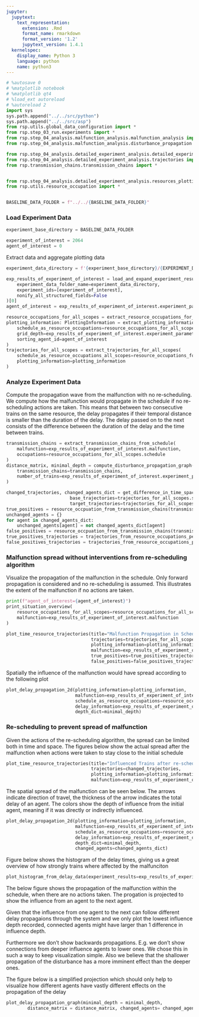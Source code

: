 ```yaml
---
jupyter:
  jupytext:
    text_representation:
      extension: .Rmd
      format_name: rmarkdown
      format_version: '1.2'
      jupytext_version: 1.4.1
  kernelspec:
    display_name: Python 3
    language: python
    name: python3
---
```


```python
# %autosave 0
# %matplotlib notebook
# %matplotlib qt4
# %load_ext autoreload
# %autoreload 2
import sys
sys.path.append("../../src/python")
sys.path.append("../../src/asp")
from rsp.utils.global_data_configuration import *
from rsp.step_03_run.experiments import *
from rsp.step_04_analysis.malfunction_analysis.malfunction_analysis import *
from rsp.step_04_analysis.malfunction_analysis.disturbance_propagation import *

from rsp.step_04_analysis.detailed_experiment_analysis.detailed_experiment_analysis import *
from rsp.step_04_analysis.detailed_experiment_analysis.trajectories import *
from rsp.transmission_chains.transmission_chains import *


from rsp.step_04_analysis.detailed_experiment_analysis.resources_plotting_information import *
from rsp.utils.resource_occupation import *


BASELINE_DATA_FOLDER = f"../../{BASELINE_DATA_FOLDER}"
```

### Load Experiment Data

```python
experiment_base_directory = BASELINE_DATA_FOLDER

experiment_of_interest = 2064
agent_of_interest = 0
```

Extract data and aggregate plotting data

```python
experiment_data_directory = f'{experiment_base_directory}/{EXPERIMENT_DATA_SUBDIRECTORY_NAME}'

exp_results_of_experiment_of_interest = load_and_expand_experiment_results_from_data_folder(
    experiment_data_folder_name=experiment_data_directory,
    experiment_ids=[experiment_of_interest],
    nonify_all_structured_fields=False
)[0]
agent_of_interest = exp_results_of_experiment_of_interest.experiment_parameters.malfunction_agent_id

```

```python
resource_occupations_for_all_scopes = extract_resource_occupations_for_all_scopes(experiment_result=exp_results_of_experiment_of_interest)
plotting_information: PlottingInformation = extract_plotting_information(
    schedule_as_resource_occupations=resource_occupations_for_all_scopes.schedule,
    grid_depth=exp_results_of_experiment_of_interest.experiment_parameters.infra_parameters.width,
    sorting_agent_id=agent_of_interest
)
trajectories_for_all_scopes = extract_trajectories_for_all_scopes(
    schedule_as_resource_occupations_all_scopes=resource_occupations_for_all_scopes,
    plotting_information=plotting_information
)
```

### Analyze Experiment Data

Compute the propagation wave from the malfunction with no re-scheduling. We compute how the malfunction would propagate in the schedule if no re-scheduling actions are taken. This means that between two consecutive trains on the same resource, the delay propagates if their temporal distance is smaller than the duration of the delay. The delay passed on to the next consists of the difference between the duration of the delay and the time between trains.

```python
transmission_chains = extract_transmission_chains_from_schedule(
    malfunction=exp_results_of_experiment_of_interest.malfunction,
    occupations=resource_occupations_for_all_scopes.schedule
)
distance_matrix, minimal_depth = compute_disturbance_propagation_graph(
    transmission_chains=transmission_chains,
    number_of_trains=exp_results_of_experiment_of_interest.experiment_parameters.infra_parameters.number_of_agents
)

changed_trajectories, changed_agents_dict = get_difference_in_time_space_trajectories(
                        base_trajectories=trajectories_for_all_scopes.schedule,
                        target_trajectories=trajectories_for_all_scopes.offline_delta)
true_positives = resource_occpuation_from_transmission_chains(transmission_chains,changed_agents_dict)
unchanged_agents = {}
for agent in changed_agents_dict:
    unchanged_agents[agent] = not changed_agents_dict[agent]
false_positives = resource_occpuation_from_transmission_chains(transmission_chains,unchanged_agents)
true_positives_trajectories = trajectories_from_resource_occupations_per_agent({0:true_positives},plotting_information)
false_positives_trajectories = trajectories_from_resource_occupations_per_agent({0:false_positives},plotting_information)
```

### Malfunction spread without interventions from re-scheduling algorithm

Visualize the propagation of the malfunction in the schedule. Only forward propagation is considered and no re-scheduling is assumed. This illustrates the extent of the malfunction if no actions are taken.

```python
print(f"agent_of_interest={agent_of_interest}")
print_situation_overview(
    resource_occupations_for_all_scopes=resource_occupations_for_all_scopes,
    malfunction=exp_results_of_experiment_of_interest.malfunction
)
```

```python
plot_time_resource_trajectories(title="Malfunction Propagation in Schedule",
                                trajectories=trajectories_for_all_scopes.schedule,
                                plotting_information=plotting_information,
                                malfunction=exp_results_of_experiment_of_interest.malfunction,
                                true_positives=true_positives_trajectories,
                                false_positives=false_positives_trajectories)
```

Spatially the influence of the malfunction would have spread according to the following plot

```python
plot_delay_propagation_2d(plotting_information=plotting_information,
                          malfunction=exp_results_of_experiment_of_interest.malfunction,
                          schedule_as_resource_occupations=resource_occupations_for_all_scopes.offline_delta,
                          delay_information=exp_results_of_experiment_of_interest.lateness_per_agent_offline_delta,
                          depth_dict=minimal_depth)
```

### Re-scheduling to prevent spread of malfunction

Given the actions of the re-scheduling algorithm, the spread can be limited both in time and space. The figures below show the actual spread after the malfunction when actions were taken to stay close to the initial schedule

```python
plot_time_resource_trajectories(title="Influenced Trains after re-scheduling",
                                trajectories=changed_trajectories,
                                plotting_information=plotting_information,
                                malfunction=exp_results_of_experiment_of_interest.malfunction)
```

The spatial spread of the malfunction can be seen below. The arrows indicate direction of travel, the thickness of the arrow indicates the total delay of an agent. The colors show the depth of influence from the initial agent, meaning if it was directly or indirectly influenced.

```python
plot_delay_propagation_2d(plotting_information=plotting_information,
                          malfunction=exp_results_of_experiment_of_interest.malfunction,
                          schedule_as_resource_occupations=resource_occupations_for_all_scopes.offline_delta,
                          delay_information=exp_results_of_experiment_of_interest.lateness_per_agent_offline_delta,
                          depth_dict=minimal_depth,
                          changed_agents=changed_agents_dict)
```

Figure below shows the histogram of the delay times, giving us a great overview of how strongly trains where affected by the malfunciton

```python
plot_histogram_from_delay_data(experiment_results=exp_results_of_experiment_of_interest)
```

The below figure shows the propagation of the malfunction within the schedule, when there are no actions taken. The progation is projected to show the influence from an agent to the next agent.

Given that the influence from one agent to the next can follow different delay propagaions through the system and we only plot the lowest influence depth recorded, connected agents might have larger than 1 difference in influence depth.

Furthermore we don't show backwards propagations. E.g. we don't show connections from deeper influence agents to lower ones. We chose this in such a way to keep visualization simple. Also we believe that the shallower propagation of the disturbance has a more imminent effect than the deeper ones.

The figure below is a simplified projection which should only help to visualize how different agents have vastly different effects on the propagation of the delay

```python
plot_delay_propagation_graph(minimal_depth = minimal_depth,
        distance_matrix = distance_matrix, changed_agents= changed_agents_dict)
```
